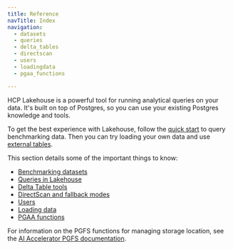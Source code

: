 ```yaml
---
title: Reference
navTitle: Index
navigation:
  - datasets
  - queries
  - delta_tables
  - directscan
  - users
  - loadingdata
  - pgaa_functions

---
```


HCP Lakehouse is a powerful tool for running analytical queries on your data.
It's built on top of Postgres, so you can use your existing Postgres knowledge and tools.

To get the best experience with Lakehouse, follow the [quick start](../quick_start.mdx) to query benchmarking data.
Then you can try loading your own data and use [external tables](../external_tables.mdx).

This section details some of the important things to know:

-   [Benchmarking datasets](datasets.mdx)
-   [Queries in Lakehouse](queries.mdx)
-   [Delta Table tools](delta_tables.mdx)
-   [DirectScan and fallback modes](directscan.mdx)
-   [Users](users.mdx)
-   [Loading data](loadingdata.mdx)
-   [PGAA functions](pgaa_functions.mdx)

For information on the PGFS functions for managing storage location, see the [AI Accelerator PGFS documentation](https://www.enterprisedb.com/docs/edb-postgres-ai/ai-accelerator/pgfs/).
